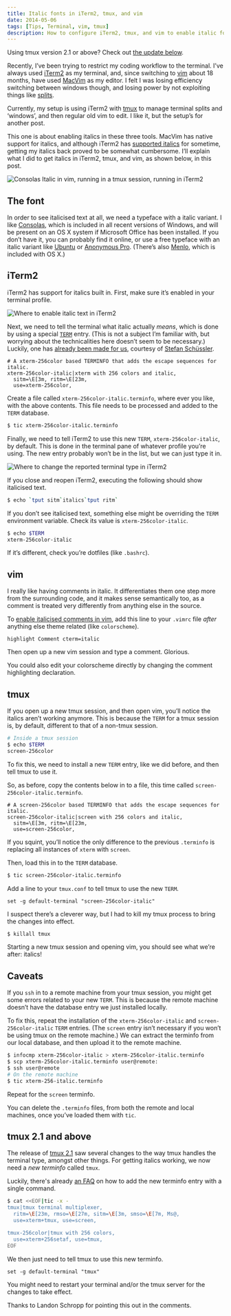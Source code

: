 ```yaml
---
title: Italic fonts in iTerm2, tmux, and vim
date: 2014-05-06
tags: [Tips, Terminal, vim, tmux]
description: How to configure iTerm2, tmux, and vim to enable italic fonts.
---
```



<Callout>
    <p>Using tmux version 2.1 or above? Check out <a href="#tmux-21-and-above">the update below</a>.</p>
</Callout>

Recently, I’ve been trying to restrict my coding workflow to the terminal.
I’ve always used [iTerm2][1] as my terminal, and, since switching to [vim][2] about 18 months, have used [MacVim][3] as my editor.
I felt I was losing efficiency switching between windows though, and losing power by not exploiting things like [splits][4].

Currently, my setup is using iTerm2 with [tmux][5] to manage terminal splits and ‘windows’, and then regular old vim to edit.
I like it, but the setup’s for another post.

This one is about enabling italics in these three tools.
MacVim has native support for italics, and although iTerm2 has [supported italics][6] for sometime, getting my italics back proved to be somewhat cumbersome.
I’ll explain what I did to get italics in iTerm2, tmux, and vim, as shown below, in this post.

![Consolas Italic in vim, running in a tmux session, running in iTerm2](/img/italics-in-iterm2-vim-tmux/italic-showcase.png)

[1]: http://www.iterm2.com/
[2]: http://www.vim.org/
[3]: https://code.google.com/p/macvim/
[4]: http://robots.thoughtbot.com/vim-splits-move-faster-and-more-naturally
[5]: http://tmux.sourceforge.net/
[6]: https://code.google.com/p/iterm2/issues/detail?id=391

The font
--------

In order to see italicised text at all, we need a typeface with a italic variant.
I like [Consolas](https://en.wikipedia.org/wiki/Consolas), which is included in all recent versions of Windows, and will be present on an OS X system if Microsoft Office has been installed.
If you don’t have it, you can probably find it online, or use a free typeface with an italic variant like [Ubuntu](http://font.ubuntu.com/) or [Anonymous Pro](http://www.marksimonson.com/fonts/view/anonymous-pro). (There’s also <a href="https://en.wikipedia.org/wiki/Menlo_(typeface)">Menlo</a>, which is included with OS X.)

iTerm2
------

iTerm2 has support for italics built in.
First, make sure it’s enabled in your terminal profile.

![Where to enable italic text in iTerm2](/img/italics-in-iterm2-vim-tmux/iterm2-italic-text-setting.jpg)

Next, we need to tell the terminal what italic actually *means*, which is done by using a special [`TERM`][7] entry.
(This is not a subject I’m familiar with, but worrying about the technicalities here doesn’t seem to be necessary.)
Luckily, one has [already been made for us][8], courtesy of [Stefan Schüssler][9].

```
# A xterm-256color based TERMINFO that adds the escape sequences for italic.
xterm-256color-italic|xterm with 256 colors and italic,
  sitm=\E[3m, ritm=\E[23m,
  use=xterm-256color,
```

Create a file called `xterm-256color-italic.terminfo`, where ever you like, with the above contents.
This file needs to be processed and added to the `TERM` database.

```bash
$ tic xterm-256color-italic.terminfo
```

Finally, we need to tell iTerm2 to use this new `TERM`, `xterm-256color-italic`, by default.
This is done in the terminal pane of whatever profile you’re using.
The new entry probably won’t be in the list, but we can just type it in.

![Where to change the reported terminal type in iTerm2](/img/italics-in-iterm2-vim-tmux/iterm2-report-terminal-type.jpg)

If you close and reopen iTerm2, executing the following should show italicised text.

```bash
$ echo `tput sitm`italics`tput ritm`
```

If you don’t see italicised text, something else might be overriding the `TERM` environment variable.
Check its value is `xterm-256color-italic`.

```bash
$ echo $TERM
xterm-256color-italic
```

If it’s different, check you’re dotfiles (like `.bashrc`).

[7]: http://linux.about.com/od/ttl_howto/a/hwtttl16t06.htm
[8]: https://gist.github.com/sos4nt/3187620
[9]: https://github.com/sos4nt

vim
---

I really like having comments in italic.
It differentiates them one step more from the surrounding code, and it makes sense semantically too, as a comment is treated very differently from anything else in the source.

To [enable italicised comments in vim][10], add this line to your `.vimrc` file *after* anything else theme related (like `colorscheme`).

```
highlight Comment cterm=italic
```

Then open up a new vim session and type a comment. Glorious.

You could also edit your colorscheme directly by changing the comment highlighting declaration.

[10]: https://stackoverflow.com/questions/3494435

tmux
----

If you open up a new tmux session, and then open vim, you’ll notice the italics aren’t working anymore.
This is because the `TERM` for a tmux session is, by default, different to that of a non-tmux session.


```bash
# Inside a tmux session
$ echo $TERM
screen-256color
```

To fix this, we need to install a new `TERM` entry, like we did before, and then tell tmux to use it.

So, as before, copy the contents below in to a file, this time called `screen-256color-italic.terminfo`.

```
# A screen-256color based TERMINFO that adds the escape sequences for italic.
screen-256color-italic|screen with 256 colors and italic,
  sitm=\E[3m, ritm=\E[23m,
  use=screen-256color,
```

If you squint, you’ll notice the only difference to the previous `.terminfo` is replacing all instances of `xterm` with `screen`.

Then, load this in to the `TERM` database.

```bash
$ tic screen-256color-italic.terminfo
```

Add a line to your `tmux.conf` to tell tmux to use the new `TERM`.

```
set -g default-terminal "screen-256color-italic"
```

I suspect there’s a cleverer way, but I had to kill my tmux process to bring the changes into effect.

```bash
$ killall tmux
```

Starting a new tmux session and opening vim, you should see what we’re after: italics!

Caveats
-------

If you `ssh` in to a remote machine from your tmux session, you might get some errors related to your new `TERM`.
This is because the remote machine doesn’t have the database entry we just installed locally.

To fix this, repeat the installation of the `xterm-256color-italic` and `screen-256color-italic` `TERM` entries.
(The `screen` entry isn’t necessary if you won’t be using tmux on the remote machine.)
We can extract the terminfo from our local database, and then upload it to the remote machine.

```bash
$ infocmp xterm-256color-italic > xterm-256color-italic.terminfo
$ scp xterm-256color-italic.terminfo user@remote:
$ ssh user@remote
# On the remote machine
$ tic xterm-256-italic.terminfo
```

Repeat for the `screen` terminfo.

You can delete the `.terminfo` files, from both the remote and local machines, once you’ve loaded them with `tic`.

tmux 2.1 and above
------------------

The release of [tmux 2.1][tmux21] saw several changes to the way tmux handles
the terminal type, amongst other things. For getting italics working, we now
need a *new terminfo* called `tmux`.

Luckily, there's already [an FAQ][tmux21-faq] on how to add the new terminfo entry with a single command.

```bash
$ cat <<EOF|tic -x -
tmux|tmux terminal multiplexer,
  ritm=\E[23m, rmso=\E[27m, sitm=\E[3m, smso=\E[7m, Ms@,
  use=xterm+tmux, use=screen,

tmux-256color|tmux with 256 colors,
  use=xterm+256setaf, use=tmux,
EOF
```

We then just need to tell tmux to use this new terminfo.

```
set -g default-terminal "tmux"
```

You might need to restart your terminal and/or the tmux server for the changes
to take effect.

Thanks to Landon Schropp for pointing this out in the comments.

[tmux21]: https://github.com/tmux/tmux/releases/tag/2.1
[tmux21-faq]: https://github.com/tmux/tmux/blob/2.1/FAQ#L355-L383
[tmux21-comment]: https://alexpearce.me/2014/05/italics-in-iterm2-vim-tmux/#comment-2629095475
